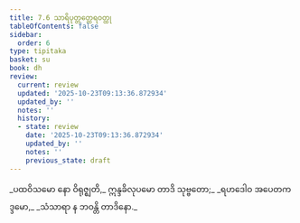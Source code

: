 ```yaml
---
title: 7.6 သာရိပုတ္တတ္ထေရဝတ္ထု
tableOfContents: false
sidebar:
  order: 6
type: tipitaka
basket: su
book: dh
review:
  current: review
  updated: '2025-10-23T09:13:36.872934'
  updated_by: ''
  notes: ''
  history:
  - state: review
    date: '2025-10-23T09:13:36.872934'
    updated_by: ''
    notes: ''
    previous_state: draft
---
```



<ReviewStatus review={frontmatter.review} showDetails={true} />

<HypothesisAnnotation frontmatter={frontmatter} />

<DynamicBreadcrumb />

<Division number="95" book="dh" e="ch" v="18" p="27">

<Paragraph number="102" type="verses" book="dh">
_ပထဝိသမော နော ဝိရုဇ္ဈတိ,_  
ဣန္ဒခိလုပမော တာဒိ သုဗ္ဗတော;_  
_ရဟဒေါဝ အပေတကဒ္ဒမော,_  
_သံသာရာ န ဘဝန္တိ တာဒိနော._
</Paragraph>
</Division>